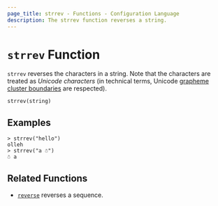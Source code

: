 ```yaml
---
page_title: strrev - Functions - Configuration Language
description: The strrev function reverses a string.
---
```


# `strrev` Function

`strrev` reverses the characters in a string.
Note that the characters are treated as _Unicode characters_ (in technical terms, Unicode [grapheme cluster boundaries](https://unicode.org/reports/tr29/#Grapheme_Cluster_Boundaries) are respected).

```hcl
strrev(string)
```

## Examples

```
> strrev("hello")
olleh
> strrev("a ☃")
☃ a
```

## Related Functions

* [`reverse`](/terraform/language/reference/functions/reverse) reverses a sequence.
